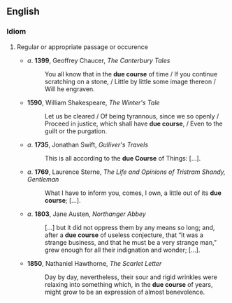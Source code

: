 ==English==

{{rft|Is this an idiom? or Is only "in due course" an idiom?}}
===Idiom===
{{en-noun|sg=[[due]] [[course]]}}

# {{idiom}} Regular or appropriate passage or occurence
#* ''a''. '''1399''', Geoffrey Chaucer, ''The Canterbury Tales''
#*: You all know that in the '''due course''' of time / If you continue scratching on a stone, / Little by little some image thereon / Will he engraven.
#* '''1590''', William Shakespeare, ''The Winter's Tale''
#*: Let us be cleared / Of being tyrannous, since we so openly / Proceed in justice, which shall have '''due course''', / Even to the guilt or the purgation. 
#* ''a''. '''1735''', Jonathan Swift, ''Gulliver's Travels''
#*: This is all according to the '''due Course''' of Things: […].
#* ''a''. '''1769''', Laurence Sterne, ''The Life and Opinions of Tristram Shandy, Gentleman''
#*: What I have to inform you, comes, I own, a little out of its '''due course'''; […].
#* ''a''. '''1803''', Jane Austen, ''Northanger Abbey''
#*: […] but it did not oppress them by any means so long; and, after a '''due course''' of useless conjecture, that “it was a strange business, and that he must be a very strange man,” grew enough for all their indignation and wonder; […].
#* '''1850''', Nathaniel Hawthorne, ''The Scarlet Letter''
#*: Day by day, nevertheless, their sour and rigid wrinkles were relaxing into something which, in the '''due course''' of years, might grow to be an expression of almost benevolence.